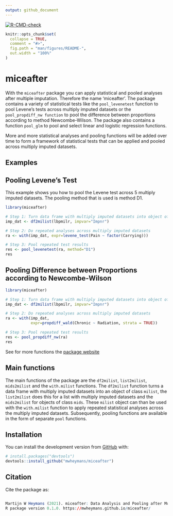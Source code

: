 ```yaml
---
output: github_document
---
```


<!-- README.md is generated from README.Rmd. Please edit that file -->

<!-- badges: start -->
[![R-CMD-check](https://github.com/mwheymans/miceafter/workflows/R-CMD-check/badge.svg)](https://github.com/mwheymans/miceafter/actions)
<!-- badges: end -->


```r
knitr::opts_chunk$set(
  collapse = TRUE,
  comment = "#>",
  fig.path = "man/figures/README-",
  out.width = "100%"
)
```

# miceafter

With the `miceafter` package you can apply statistical and pooled analyses after multiple imputation. Therefore the name 'miceafter'. The package contains a variety of statistical tests like the `pool_levenetest` function to pool Levene's tests across multiply imputed datasets or the `pool_propdiff_nw function` to pool the difference between proportions according to method Newcombe-Wilson. The package also contains a function `pool_glm` to pool and select linear and logistic regression functions. 

More and more statistical analyses and pooling functions will be added over time to form a framework of statistical tests that can be applied and pooled across multiply imputed datasets.

## Examples

## Pooling Levene's Test

This example shows you how to pool the Levene test across 5 multiply imputed datasets. The pooling method that is used is method D1.

```r

library(miceafter)

# Step 1: Turn data frame with multiply imputed datasets into object of 'milist'
imp_dat <- df2milist(lbpmilr, impvar="Impnr")

# Step 2: Do repeated analyses across multiply imputed datasets
ra <- with(imp_dat, expr=levene_test(Pain ~ factor(Carrying)))

# Step 3: Pool repeated test results
res <- pool_levenetest(ra, method="D1")
res

```

## Pooling Difference between Proportions according to Newcombe-Wilson

```r

library(miceafter)

# Step 1: Turn data frame with multiply imputed datasets into object of 'milist'
imp_dat <- df2milist(lbpmilr, impvar="Impnr")

# Step 2: Do repeated analyses across multiply imputed datasets
ra <- with(imp_dat, 
           expr=propdiff_wald(Chronic ~ Radiation, strata = TRUE))

# Step 3: Pool repeated test results
res <- pool_propdiff_nw(ra)
res

```

See for more functions the [package website](https://mwheymans.github.io/miceafter/)

## Main functions

The main functions of the package are the `df2milist`, `list2milist`, `mids2milist` and the `with.milist` functions. The `df2milist` function turns a data frame with multiply imputed datasets into an object of class `milist`, the `list2milist` does this for a list with multiply imputed datasets and the `mids2milist` for objects of class `mids`. These `milist` object can than be used with the `with.milist` function to apply repeated statistical analyses across the multiply imputed datasets. Subsequently, pooling functions are available in the form of separate `pool` functions. 

## Installation

You can install the development version from [GitHub](https://github.com/) with:

``` r
# install.packages("devtools")
devtools::install_github("mwheymans/miceafter")
```

## Citation

Cite the package as:

``` r

Martijn W Heymans (2021). miceafter: Data Analysis and Pooling after Multiple Imputation. 
R package version 0.1.0. https://mwheymans.github.io/miceafter/

```


